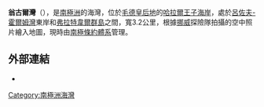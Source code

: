 {{Coord|69|2|S|39|38|E||display=title}}

'''翁古爾灣'''（{{lang-nn|Ongulsundet}}），是[[南極洲|南極洲]]的海灣，位於[[毛德皇后地|毛德皇后地]]的[[哈拉爾王子海岸|哈拉爾王子海岸]]，處於[[呂佐夫-霍爾姆灣|呂佐夫-霍爾姆灣]]東岸和[[弗拉特韋爾群島|弗拉特韋爾群島]]之間，寬3.2公里，根據[[挪威|挪威]]探險隊拍攝的空中照片繪入地圖，現時由[[南極條約體系|南極條約體系]]管理。

==外部連結==
* {{usgs-gazetteer}}

{{Antarctica-geo-stub}}
[[Category:南極洲海灣|Category:南極洲海灣]]